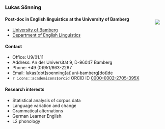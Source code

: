 ### Lukas Sönning

<div style="float:right;position: relative;">
<p><img src="files/lsoenning_photo.png" /></p>
</div>


#### Post-doc in English linguistics at the University of Bamberg

- [University of Bamberg](https://www.uni-bamberg.de/)
- [Department of English Linguistics](https://www.uni-bamberg.de/eng-ling/)

#### Contact

- Office: U9/01.11
- Address: An der Universität 9, D-96047 Bamberg
- Phone: +49 (0)951/863-2267
- Email: lukas[dot]soenning[at]uni-bamberg[dot]de
- `r icons::academicons$orcid` ORCID ID [0000-0002-2705-395X](https://orcid.org/0000-0002-2705-395X)  
 
#### Research interests

- Statistical analysis of corpus data
- Language variation and change
- Grammatical alternations
- German Learner English
- L2 phonology
